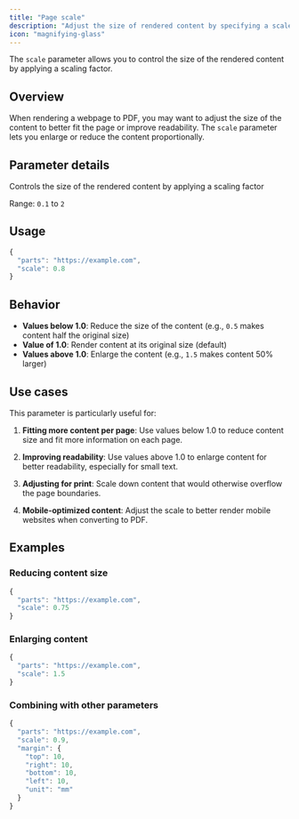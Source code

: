 ```yaml
---
title: "Page scale"
description: "Adjust the size of rendered content by specifying a scale factor for the webpage"
icon: "magnifying-glass"
---
```


The `scale` parameter allows you to control the size of the rendered content by applying a scaling factor.

## Overview

When rendering a webpage to PDF, you may want to adjust the size of the content to better fit the page or improve readability. The `scale` parameter lets you enlarge or reduce the content proportionally.

## Parameter details

<ResponseField name="scale" type="number" default={1}>
  Controls the size of the rendered content by applying a scaling factor
  
  Range: `0.1` to `2`
</ResponseField>

## Usage

```javascript
{
  "parts": "https://example.com",
  "scale": 0.8
}
```

## Behavior

- **Values below 1.0**: Reduce the size of the content (e.g., `0.5` makes content half the original size)
- **Value of 1.0**: Render content at its original size (default)
- **Values above 1.0**: Enlarge the content (e.g., `1.5` makes content 50% larger)

## Use cases

This parameter is particularly useful for:

1. **Fitting more content per page**: Use values below 1.0 to reduce content size and fit more information on each page.

2. **Improving readability**: Use values above 1.0 to enlarge content for better readability, especially for small text.

3. **Adjusting for print**: Scale down content that would otherwise overflow the page boundaries.

4. **Mobile-optimized content**: Adjust the scale to better render mobile websites when converting to PDF.

## Examples

### Reducing content size

```javascript
{
  "parts": "https://example.com",
  "scale": 0.75
}
```

### Enlarging content

```javascript
{
  "parts": "https://example.com",
  "scale": 1.5
}
```

### Combining with other parameters

```javascript
{
  "parts": "https://example.com",
  "scale": 0.9,
  "margin": {
    "top": 10,
    "right": 10,
    "bottom": 10,
    "left": 10,
    "unit": "mm"
  }
}
``` 